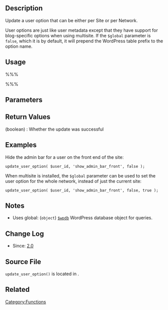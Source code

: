 == Description ==

Update a user option that can be either per Site or per Network. 

User options are just like user metadata except that they have support for blog-specific options when using multisite. If the <tt>$global</tt> parameter is <tt>false</tt>, which it is by default, it will prepend the WordPress table prefix to the option name.

== Usage ==

%%%<?php update_user_option( $user_id, $option_name, $newvalue, $global ) ?>%%%

== Parameters ==

{{Parameter|$user_id|integer|User ID}}

{{Parameter|$option_name|string|User option name.}}

{{Parameter|$newvalue|mixed|User option value.}}

{{Parameter|$global|boolean|Whether option name is blog specific or not.|optional|false}}

== Return Values ==

; (boolean) : Whether the update was successful

== Examples ==
Hide the admin bar for a user on the front end of the site:

<pre>
update_user_option( $user_id, 'show_admin_bar_front', false );
</pre>

When multisite is installed, the <tt>$global</tt> parameter can be used to set the user option for the whole network, instead of just the current site:

<pre>
update_user_option( $user_id, 'show_admin_bar_front', false, true );
</pre>

== Notes ==

* Uses global: (<tt>object</tt>) [[Class Reference/wpdb|<tt>$wpdb</tt>]] WordPress database object for queries.

== Change Log ==

* Since: [[Version 2.0|2.0]]

== Source File ==
<tt>update_user_option()</tt> is located in {{Trac|wp-includes/user.php}}.

== Related ==
{{User_Meta_Tags}}
{{Tag Footer}}

[[Category:Functions]]